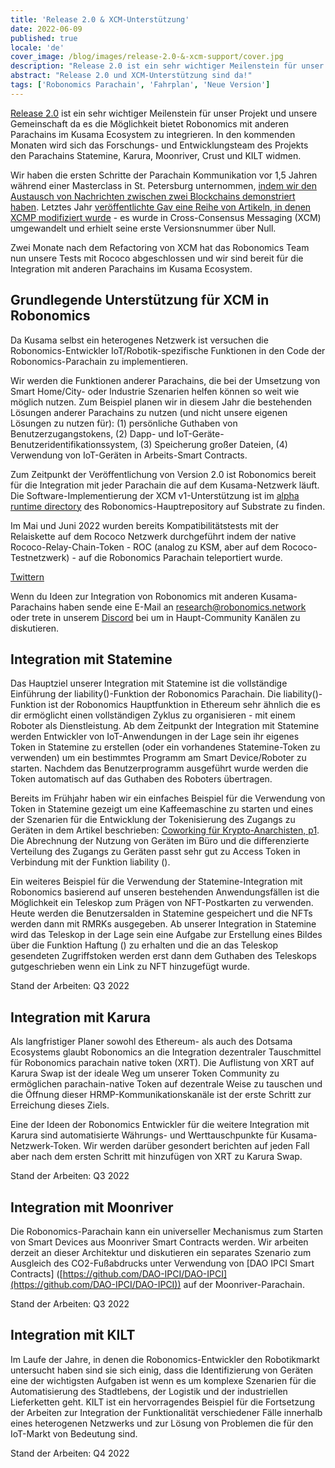 ```yaml
---
title: 'Release 2.0 & XCM-Unterstützung'
date: 2022-06-09
published: true
locale: 'de'
cover_image: /blog/images/release-2.0-&-xcm-support/cover.jpg
description: "Release 2.0 ist ein sehr wichtiger Meilenstein für unser Projekt und unsere Gemeinschaft da es die Möglichkeit bietet Robonomics mit anderen Parachains im Kusama Ecosystem zu integrieren. In den kommenden Monaten wird sich das Forschungs- und Entwicklungsteam des Projekts den Parachains Statemine, Karura, Moonriver, Crust und KILT widmen."
abstract: "Release 2.0 und XCM-Unterstützung sind da!"
tags: ['Robonomics Parachain', 'Fahrplan', 'Neue Version']
---
```


[Release 2.0](https://github.com/airalab/robonomics/releases/tag/v2.0.0) ist ein sehr wichtiger Meilenstein für unser Projekt und unsere Gemeinschaft da es die Möglichkeit bietet Robonomics mit anderen Parachains im Kusama Ecosystem zu integrieren. In den kommenden Monaten wird sich das Forschungs- und Entwicklungsteam des Projekts den Parachains Statemine, Karura, Moonriver, Crust und KILT widmen.

Wir haben die ersten Schritte der Parachain Kommunikation vor 1,5 Jahren während einer Masterclass in St. Petersburg unternommen, [indem wir den Austausch von Nachrichten zwischen zwei Blockchains demonstriert haben](https://wiki.robonomics.network/docs/en/cross-chain-messages/). Letztes Jahr [veröffentlichte Gav eine Reihe von Artikeln, in denen XCMP modifiziert wurde](https://medium.com/polkadot-network/xcm-the-cross-consensus-message-format-3b77b1373392) - es wurde in Cross-Consensus Messaging (XCM) umgewandelt und erhielt seine erste Versionsnummer über Null.

Zwei Monate nach dem Refactoring von XCM hat das Robonomics Team nun unsere Tests mit Rococo abgeschlossen und wir sind bereit für die Integration mit anderen Parachains im Kusama Ecosystem.


## Grundlegende Unterstützung für XCM in Robonomics

Da Kusama selbst ein heterogenes Netzwerk ist versuchen die Robonomics-Entwickler IoT/Robotik-spezifische Funktionen in den Code der Robonomics-Parachain zu implementieren.

Wir werden die Funktionen anderer Parachains, die bei der Umsetzung von Smart Home/City- oder Industrie Szenarien helfen können so weit wie möglich nutzen. Zum Beispiel planen wir in diesem Jahr die bestehenden Lösungen anderer Parachains zu nutzen (und nicht unsere eigenen Lösungen zu nutzen für): (1) persönliche Guthaben von Benutzerzugangstokens, (2) Dapp- und IoT-Geräte-Benutzeridentifikationssystem, (3) Speicherung großer Dateien, (4) Verwendung von IoT-Geräten in Arbeits-Smart Contracts.

Zum Zeitpunkt der Veröffentlichung von Version 2.0 ist Robonomics bereit für die Integration mit jeder Parachain die auf dem Kusama-Netzwerk läuft. Die Software-Implementierung der XCM v1-Unterstützung ist im [alpha runtime directory](https://github.com/airalab/robonomics/tree/master/runtime/alpha) des Robonomics-Hauptrepository auf Substrate zu finden.

Im Mai und Juni 2022 wurden bereits Kompatibilitätstests mit der Relaiskette auf dem Rococo Netzwerk durchgeführt indem der native Rococo-Relay-Chain-Token - ROC (analog zu KSM, aber auf dem Rococo-Testnetzwerk) - auf die Robonomics Parachain teleportiert wurde.

<YouTube id="https://youtu.be/BJHSFDZt0y4" posterQuality="max" />

[Twittern](https://twitter.com/AIRA_Robonomics/status/1534081132765097984)

Wenn du Ideen zur Integration von Robonomics mit anderen Kusama-Parachains haben sende eine E-Mail an research@robonomics.network oder trete in unserem [Discord](https://discord.gg/atduhWZpVr) bei um in Haupt-Community Kanälen zu diskutieren.

## Integration mit Statemine

Das Hauptziel unserer Integration mit Statemine ist die vollständige Einführung der liability()-Funktion der Robonomics Parachain. Die liability()-Funktion ist der Robonomics Hauptfunktion in Ethereum sehr ähnlich die es dir ermöglicht einen vollständigen Zyklus zu organisieren - mit einem Roboter als Dienstleistung. Ab dem Zeitpunkt der Integration mit Statemine werden Entwickler von IoT-Anwendungen in der Lage sein ihr eigenes Token in Statemine zu erstellen (oder ein vorhandenes Statemine-Token zu verwenden) um ein bestimmtes Programm am Smart Device/Roboter zu starten. Nachdem das Benutzerprogramm ausgeführt wurde werden die Token automatisch auf das Guthaben des Roboters übertragen.

Bereits im Frühjahr haben wir ein einfaches Beispiel für die Verwendung von Token in Statemine gezeigt um eine Kaffeemaschine zu starten und eines der Szenarien für die Entwicklung der Tokenisierung des Zugangs zu Geräten in dem Artikel beschrieben: [Coworking für Krypto-Anarchisten, p1](https://blog.aira.life/coworking-for-crypto-anarchists-p1-5ebecb252f2d). Die Abrechnung der Nutzung von Geräten im Büro und die differenzierte Verteilung des Zugangs zu Geräten passt sehr gut zu Access Token in Verbindung mit der Funktion liability ().

Ein weiteres Beispiel für die Verwendung der Statemine-Integration mit Robonomics basierend auf unseren bestehenden Anwendungsfällen ist die Möglichkeit ein Teleskop zum Prägen von NFT-Postkarten zu verwenden. Heute werden die Benutzersalden in Statemine gespeichert und die NFTs werden dann mit RMRKs ausgegeben. Ab unserer Integration in Statemine wird das Teleskop in der Lage sein eine Aufgabe zur Erstellung eines Bildes über die Funktion Haftung () zu erhalten und die an das Teleskop gesendeten Zugriffstoken werden erst dann dem Guthaben des Teleskops gutgeschrieben wenn ein Link zu NFT hinzugefügt wurde.

Stand der Arbeiten: Q3 2022

## Integration mit Karura

Als langfristiger Planer sowohl des Ethereum- als auch des Dotsama Ecosystems glaubt Robonomics an die Integration dezentraler Tauschmittel für Robonomics parachain native token (XRT). Die Auflistung von XRT auf Karura Swap ist der ideale Weg um unserer Token Community zu ermöglichen parachain-native Token auf dezentrale Weise zu tauschen und die Öffnung dieser HRMP-Kommunikationskanäle ist der erste Schritt zur Erreichung dieses Ziels.

Eine der Ideen der Robonomics Entwickler für die weitere Integration mit Karura sind automatisierte Währungs- und Werttauschpunkte für Kusama-Netzwerk-Token. Wir werden darüber gesondert berichten auf jeden Fall aber nach dem ersten Schritt mit hinzufügen von XRT zu Karura Swap.

Stand der Arbeiten: Q3 2022

## Integration mit Moonriver

Die Robonomics-Parachain kann ein universeller Mechanismus zum Starten von Smart Devices aus Moonriver Smart Contracts werden. Wir arbeiten derzeit an dieser Architektur und diskutieren ein separates Szenario zum Ausgleich des CO2-Fußabdrucks unter Verwendung von [DAO IPCI Smart Contracts] ([https://github.com/DAO-IPCI/DAO-IPCI](https://github.com/DAO-IPCI/DAO-IPCI)) auf der Moonriver-Parachain.

Stand der Arbeiten: Q3 2022

## Integration mit KILT

Im Laufe der Jahre, in denen die Robonomics-Entwickler den Robotikmarkt untersucht haben sind sie sich einig, dass die Identifizierung von Geräten eine der wichtigsten Aufgaben ist wenn es um komplexe Szenarien für die Automatisierung des Stadtlebens, der Logistik und der industriellen Lieferketten geht. KILT ist ein hervorragendes Beispiel für die Fortsetzung der Arbeiten zur Integration der Funktionalität verschiedener Fälle innerhalb eines heterogenen Netzwerks und zur Lösung von Problemen die für den IoT-Markt von Bedeutung sind.

Stand der Arbeiten: Q4 2022
